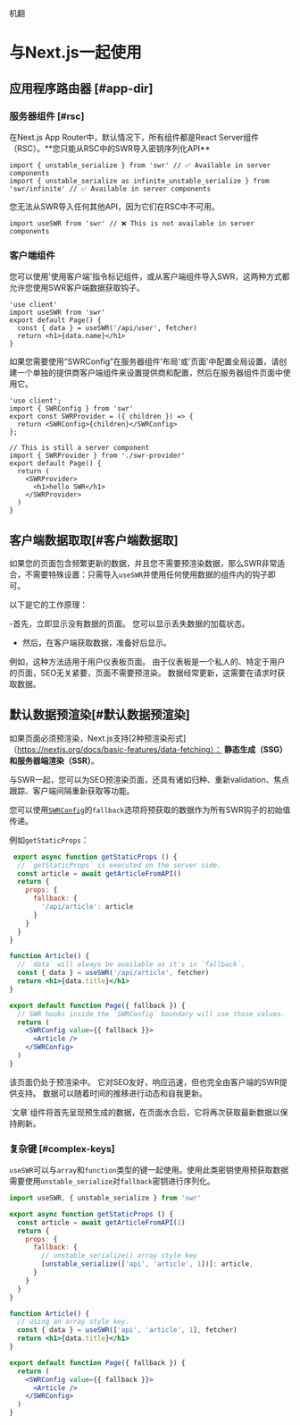 
机翻
# 与Next.js一起使用 

## 应用程序路由器 [#app-dir]

### 服务器组件 [#rsc]


<Callout type="default" emoji="✅">
  在Next.js App Router中，默认情况下，所有组件都是React Server组件（RSC）。**您只能从RSC中的SWR导入密钥序列化API**
</Callout>

```tsx filename="app/page.tsx" copy
import { unstable_serialize } from 'swr' // ✅ Available in server components
import { unstable_serialize as infinite_unstable_serialize } from 'swr/infinite' // ✅ Available in server components
```

<Callout type="error">
   您无法从SWR导入任何其他API，因为它们在RSC中不可用。
</Callout>

```tsx filename="app/page.tsx" highlight={1}
import useSWR from 'swr' // ❌ This is not available in server components
```

### 客户端组件

您可以使用'使用客户端'指令标记组件，或从客户端组件导入SWR，这两种方式都允许您使用SWR客户端数据获取钩子。

```tsx filename="app/page.tsx" highlight={1} copy
'use client'
import useSWR from 'swr'
export default Page() {
  const { data } = useSWR('/api/user', fetcher)
  return <h1>{data.name}</h1>
}
```

如果您需要使用“SWRConfig”在服务器组件'布局'或'页面'中配置全局设置，请创建一个单独的提供商客户端组件来设置提供商和配置，然后在服务器组件页面中使用它。

```tsx filename="app/swr-provider.tsx" copy
'use client';
import { SWRConfig } from 'swr'
export const SWRProvider = ({ children }) => {
  return <SWRConfig>{children}</SWRConfig>
};
```

```tsx filename="app/page.tsx" copy
// This is still a server component
import { SWRProvider } from './swr-provider'
export default Page() {
  return (
    <SWRProvider>
      <h1>hello SWR</h1>
    </SWRProvider>
  )
}
```


## 客户端数据取取[#客户端数据取] 

如果您的页面包含频繁更新的数据，并且您不需要预渲染数据，那么SWR非常适合，不需要特殊设置：只需导入`useSWR`并使用任何使用数据的组件内的钩子即可。 
 
以下是它的工作原理： 
 
-首先，立即显示没有数据的页面。 您可以显示丢失数据的加载状态。 
- 然后，在客户端获取数据，准备好后显示。 

例如，这种方法适用于用户仪表板页面。 由于仪表板是一个私人的、特定于用户的页面，SEO无关紧要，页面不需要预渲染。 数据经常更新，这需要在请求时获取数据。 

## 默认数据预渲染[#默认数据预渲染] 
 
如果页面必须预渲染，Next.js支持[2种预渲染形式]（https://nextjs.org/docs/basic-features/data-fetching）： 
**静态生成（SSG）**和**服务器端渲染（SSR）**。 
 
与SWR一起，您可以为SEO预渲染页面，还具有诸如归种、重新validation、焦点跟踪、客户端间隔重新获取等功能。 
 
您可以使用[`SWRConfig`](/docs/global-configuration)的`fallback`选项将预获取的数据作为所有SWR钩子的初始值传递。 
 
例如`getStaticProps`：

```jsx
 export async function getStaticProps () {
  // `getStaticProps` is executed on the server side.
  const article = await getArticleFromAPI()
  return {
    props: {
      fallback: {
        '/api/article': article
      }
    }
  }
}

function Article() {
  // `data` will always be available as it's in `fallback`.
  const { data } = useSWR('/api/article', fetcher)
  return <h1>{data.title}</h1>
}

export default function Page({ fallback }) {
  // SWR hooks inside the `SWRConfig` boundary will use those values.
  return (
    <SWRConfig value={{ fallback }}>
      <Article />
    </SWRConfig>
  )
}
```

该页面仍处于预渲染中。 它对SEO友好，响应迅速，但也完全由客户端的SWR提供支持。 数据可以随着时间的推移进行动态和自我更新。

<Callout emoji="💡">
  `文章`组件将首先呈现预生成的数据，在页面水合后，它将再次获取最新数据以保持刷新。
</Callout>

### 复杂键 [#complex-keys]

`useSWR`可以与`array`和`function`类型的键一起使用。使用此类密钥使用预获取数据需要使用`unstable_serialize`对`fallback`密钥进行序列化。

```jsx
import useSWR, { unstable_serialize } from 'swr'

export async function getStaticProps () {
  const article = await getArticleFromAPI(1)
  return {
    props: {
      fallback: {
        // unstable_serialize() array style key
        [unstable_serialize(['api', 'article', 1])]: article,
      }
    }
  }
}

function Article() {
  // using an array style key.
  const { data } = useSWR(['api', 'article', 1], fetcher)
  return <h1>{data.title}</h1>
}

export default function Page({ fallback }) {
  return (
    <SWRConfig value={{ fallback }}>
      <Article />
    </SWRConfig>
  )
}
```
